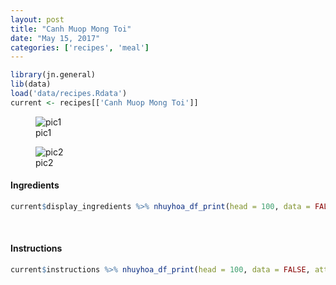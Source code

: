 ```yaml
---
layout: post
title: "Canh Muop Mong Toi"
date: "May 15, 2017"
categories: ['recipes', 'meal']
---
```


```r
library(jn.general)
lib(data)
load('data/recipes.Rdata')
current <- recipes[['Canh Muop Mong Toi']]
```

![pic1]( {{"/figure/food/Canh_Muop_Mong_Toi.JPG" | absolute_url }})

![pic2]( {{"/figure/food/Canh_Muop_Mong_Toi2.JPG" | absolute_url }})




#### Ingredients

```r
current$display_ingredients %>% nhuyhoa_df_print(head = 100, data = FALSE, attribute = "class = \"presenttab\"")
```

<br>

#### Instructions

```r
current$instructions %>% nhuyhoa_df_print(head = 100, data = FALSE, attribute = "class = \"presenttabnoh\"")
```

